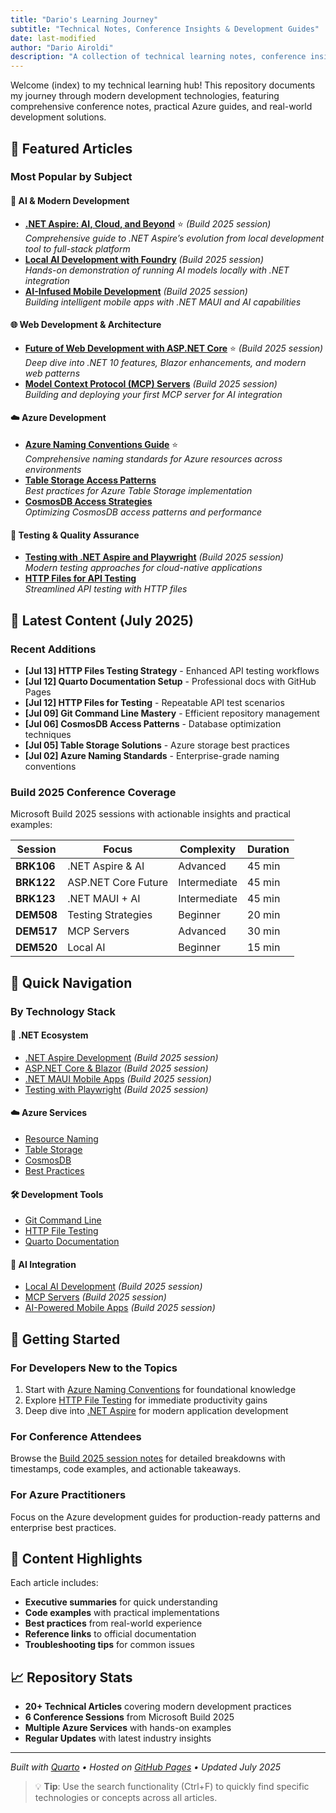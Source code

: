 ```yaml
---
title: "Dario's Learning Journey"
subtitle: "Technical Notes, Conference Insights & Development Guides"
date: last-modified
author: "Dario Airoldi"
description: "A collection of technical learning notes, conference insights, Azure guides, and development tips."
---
```


Welcome (index) to my technical learning hub! This repository documents my journey through modern development technologies, featuring comprehensive conference notes, practical Azure guides, and real-world development solutions.

## 🌟 Featured Articles

### Most Popular by Subject

#### 🤖 AI & Modern Development

- **[.NET Aspire: AI, Cloud, and Beyond](202506%20Build%202025/BRK106%20Elevating%20Development%20with%20.NET%20Aspire%20AI/README.Sonnet4.md)** ⭐️ *(Build 2025 session)*  
  *Comprehensive guide to .NET Aspire's evolution from local development tool to full-stack platform*
- **[Local AI Development with Foundry](202506%20Build%202025/DEM520%20Local%20AI%20Development%20with%20Foundry%20Local%20and%20.NET%20Aspire/README.Sonnet4.md)** *(Build 2025 session)*  
  *Hands-on demonstration of running AI models locally with .NET integration*
- **[AI-Infused Mobile Development](202506%20Build%202025/BRK123%20Build%20AI%20Apps%20with%20Microsoft%20Graph%20Data/README.Sonnet4.md)** *(Build 2025 session)*  
  *Building intelligent mobile apps with .NET MAUI and AI capabilities*

#### 🌐 Web Development & Architecture

- **[Future of Web Development with ASP.NET Core](202506%20Build%202025/BRK122%20Supercharge%20Your%20Git%20workflow%20with%20VS%20Code/README.Sonnet4.md)** ⭐️ *(Build 2025 session)*  
  *Deep dive into .NET 10 features, Blazor enhancements, and modern web patterns*
- **[Model Context Protocol (MCP) Servers](202506%20Build%202025/DEM517%20Build,%20Deploy,%20&%20Use%20Your%20First%20MCP%20Server/README.Sonnet4.md)** *(Build 2025 session)*  
  *Building and deploying your first MCP server for AI integration*

#### ☁️ Azure Development

- **[Azure Naming Conventions Guide](20250702%20Azure%20Naming%20conventions/README.md)** ⭐️  
  *Comprehensive naming standards for Azure resources across environments*
- **[Table Storage Access Patterns](20250704%20TableStorageAccess%20options/README.md)**  
  *Best practices for Azure Table Storage implementation*
- **[CosmosDB Access Strategies](20250706%20CosmosDB%20Access%20options/README.md)**  
  *Optimizing CosmosDB access patterns and performance*

#### 🧪 Testing & Quality Assurance

- **[Testing with .NET Aspire and Playwright](202506%20Build%202025/DEM508%20Streamlining%20Application%20Testing%20with%20.NET%20Aspire%20and%20Playwright/README.Sonnet4.md)** *(Build 2025 session)*  
  *Modern testing approaches for cloud-native applications*
- **[HTTP Files for API Testing](20250711%20Use%20http%20files%20for%20easy%20and%20repeatable%20test/README.md)**  
  *Streamlined API testing with HTTP files*

## 📅 Latest Content (July 2025)

### Recent Additions

- **[Jul 13] HTTP Files Testing Strategy** - Enhanced API testing workflows
- **[Jul 12] Quarto Documentation Setup** - Professional docs with GitHub Pages  
- **[Jul 12] HTTP Files for Testing** - Repeatable API test scenarios
- **[Jul 09] Git Command Line Mastery** - Efficient repository management
- **[Jul 06] CosmosDB Access Patterns** - Database optimization techniques
- **[Jul 05] Table Storage Solutions** - Azure storage best practices
- **[Jul 02] Azure Naming Standards** - Enterprise-grade naming conventions

### Build 2025 Conference Coverage

Microsoft Build 2025 sessions with actionable insights and practical examples:

| Session | Focus | Complexity | Duration |
|---------|-------|------------|----------|
| **BRK106** | .NET Aspire & AI | Advanced | 45 min |
| **BRK122** | ASP.NET Core Future | Intermediate | 45 min |
| **BRK123** | .NET MAUI + AI | Intermediate | 45 min |
| **DEM508** | Testing Strategies | Beginner | 20 min |
| **DEM517** | MCP Servers | Advanced | 30 min |
| **DEM520** | Local AI | Beginner | 15 min |

## 🎯 Quick Navigation

### By Technology Stack

::::{.grid}

:::{.g-col-12 .g-col-md-6}

#### 🔷 .NET Ecosystem

- [.NET Aspire Development](202506%20Build%202025/BRK106/) *(Build 2025 session)*
- [ASP.NET Core & Blazor](202506%20Build%202025/BRK122/) *(Build 2025 session)*
- [.NET MAUI Mobile Apps](202506%20Build%202025/BRK123/) *(Build 2025 session)*
- [Testing with Playwright](202506%20Build%202025/DEM508/) *(Build 2025 session)*

:::

:::{.g-col-12 .g-col-md-6}

#### ☁️ Azure Services

- [Resource Naming](20250702%20Azure%20Naming%20conventions/)
- [Table Storage](20250704%20TableStorageAccess%20options/)
- [CosmosDB](20250706%20CosmosDB%20Access%20options/)
- [Best Practices](20250702%20Azure%20Naming%20conventions/)

:::

:::{.g-col-12 .g-col-md-6}

#### 🛠️ Development Tools

- [Git Command Line](20250709%20Manage%20GitRepo%20from%20commandline/)
- [HTTP File Testing](20250711%20Use%20http%20files%20for%20easy%20and%20repeatable%20test/)
- [Quarto Documentation](20250712%20Use%20QUARTO%20doc%20for%20Github%20repos%20doc/)

:::

:::{.g-col-12 .g-col-md-6}

#### 🤖 AI Integration

- [Local AI Development](202506%20Build%202025/DEM520/) *(Build 2025 session)*
- [MCP Servers](202506%20Build%202025/DEM517/) *(Build 2025 session)*
- [AI-Powered Mobile Apps](202506%20Build%202025/BRK123/) *(Build 2025 session)*

:::

::::

## 🚀 Getting Started

### For Developers New to the Topics

1. Start with [Azure Naming Conventions](20250702%20Azure%20Naming%20conventions/) for foundational knowledge
2. Explore [HTTP File Testing](20250711%20Use%20http%20files%20for%20easy%20and%20repeatable%20test/) for immediate productivity gains
3. Deep dive into [.NET Aspire](202506%20Build%202025/BRK106/) for modern application development

### For Conference Attendees

Browse the [Build 2025 session notes](202506%20Build%202025/) for detailed breakdowns with timestamps, code examples, and actionable takeaways.

### For Azure Practitioners

Focus on the Azure development guides for production-ready patterns and enterprise best practices.

## 🎯 Content Highlights

Each article includes:

- **Executive summaries** for quick understanding
- **Code examples** with practical implementations  
- **Best practices** from real-world experience
- **Reference links** to official documentation
- **Troubleshooting tips** for common issues

## 📈 Repository Stats

- **20+ Technical Articles** covering modern development practices
- **6 Conference Sessions** from Microsoft Build 2025
- **Multiple Azure Services** with hands-on examples
- **Regular Updates** with latest industry insights

---

*Built with [Quarto](https://quarto.org/) • Hosted on [GitHub Pages](https://pages.github.com/) • Updated July 2025*

> 💡 **Tip**: Use the search functionality (Ctrl+F) to quickly find specific technologies or concepts across all articles.
